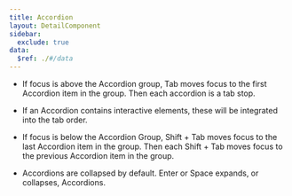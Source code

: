 ```yaml
---
title: Accordion
layout: DetailComponent
sidebar:
  exclude: true
data:
  $ref: ./#/data
---
```


<KeyboardControls>
<KeyboardControl keyOrCombos="Tab">

- If focus is above the Accordion group, Tab moves focus to the first Accordion item in the group. Then each accordion is a tab stop. 

- If an Accordion contains interactive elements, these will be integrated into the tab order. 

</KeyboardControl>
<KeyboardControl keyOrCombos="Shift + Tab">

- If focus is below the Accordion Group, Shift + Tab moves focus to the last Accordion item in the group. Then each Shift + Tab moves focus to the previous Accordion item in the group.  

</KeyboardControl>
<KeyboardControl keyOrCombos="Enter / Space">

- Accordions are collapsed by default. Enter or Space expands, or collapses, Accordions.

</KeyboardControl>
</KeyboardControls>